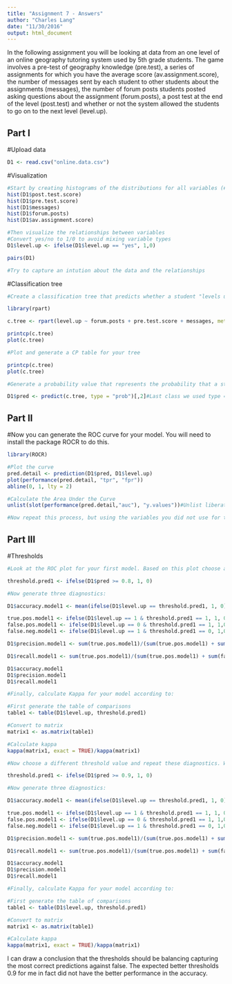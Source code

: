 ```yaml
---
title: "Assignment 7 - Answers"
author: "Charles Lang"
date: "11/30/2016"
output: html_document
---
```


In the following assignment you will be looking at data from an one level of an online geography tutoring system used by 5th grade students. The game involves a pre-test of geography knowledge (pre.test), a series of assignments for which you have the average score (av.assignment.score),  the number of messages sent by each student to other students about the assignments (messages), the number of forum posts students posted asking questions about the assignment (forum.posts), a post test at the end of the level (post.test) and whether or not the system allowed the students to go on to the next level (level.up).  

## Part I

#Upload data
```r
D1 <- read.csv("online.data.csv")
```

#Visualization 
```r
#Start by creating histograms of the distributions for all variables (#HINT: look up "facet" in the ggplot documentation)
hist(D1$post.test.score)
hist(D1$pre.test.score)
hist(D1$messages)
hist(D1$forum.posts)
hist(D1$av.assignment.score)

#Then visualize the relationships between variables
#Convert yes/no to 1/0 to avoid mixing variable types
D1$level.up <- ifelse(D1$level.up == "yes", 1,0)

pairs(D1)

#Try to capture an intution about the data and the relationships

```
#Classification tree
```r
#Create a classification tree that predicts whether a student "levels up" in the online course using three variables of your choice (As we did last time, set all controls to their minimums)

library(rpart)

c.tree <- rpart(level.up ~ forum.posts + pre.test.score + messages, method = "class", data = D1, control=rpart.control(minsplit=1, minbucket=1, cp=0.001))

printcp(c.tree)
plot(c.tree)

#Plot and generate a CP table for your tree 

printcp(c.tree)
plot(c.tree)

#Generate a probability value that represents the probability that a student levels up based your classification tree 

D1$pred <- predict(c.tree, type = "prob")[,2]#Last class we used type = "class" which predicted the classification for us, this time we are using type = "prob" to see the probability that our classififcation is based on.
```
## Part II
#Now you can generate the ROC curve for your model. You will need to install the package ROCR to do this.
```r
library(ROCR)

#Plot the curve
pred.detail <- prediction(D1$pred, D1$level.up) 
plot(performance(pred.detail, "tpr", "fpr"))
abline(0, 1, lty = 2)

#Calculate the Area Under the Curve
unlist(slot(performance(pred.detail,"auc"), "y.values"))#Unlist liberates the AUC value from the "performance" object created by ROCR

#Now repeat this process, but using the variables you did not use for the previous model and compare the plots & results of your two models. Which one do you think was the better model? Why?
```
## Part III
#Thresholds
```r
#Look at the ROC plot for your first model. Based on this plot choose a probability threshold that balances capturing the most correct predictions against false positives. Then generate a new variable in your data set that classifies each student according to your chosen threshold.

threshold.pred1 <- ifelse(D1$pred >= 0.8, 1, 0)

#Now generate three diagnostics:

D1$accuracy.model1 <- mean(ifelse(D1$level.up == threshold.pred1, 1, 0))

true.pos.model1 <- ifelse(D1$level.up == 1 & threshold.pred1 == 1, 1, 0)
false.pos.model1 <- ifelse(D1$level.up == 0 & threshold.pred1 == 1, 1,0)
false.neg.model1 <- ifelse(D1$level.up == 1 & threshold.pred1 == 0, 1,0)

D1$precision.model1 <- sum(true.pos.model1)/(sum(true.pos.model1) + sum(false.pos.model1))

D1$recall.model1 <- sum(true.pos.model1)/(sum(true.pos.model1) + sum(false.neg.model1))

D1$accuracy.model1
D1$precision.model1
D1$recall.model1

#Finally, calculate Kappa for your model according to:

#First generate the table of comparisons
table1 <- table(D1$level.up, threshold.pred1)

#Convert to matrix
matrix1 <- as.matrix(table1)

#Calculate kappa
kappa(matrix1, exact = TRUE)/kappa(matrix1)

#Now choose a different threshold value and repeat these diagnostics. What conclusions can you draw about your two thresholds?

threshold.pred1 <- ifelse(D1$pred >= 0.9, 1, 0)

#Now generate three diagnostics:

D1$accuracy.model1 <- mean(ifelse(D1$level.up == threshold.pred1, 1, 0))

true.pos.model1 <- ifelse(D1$level.up == 1 & threshold.pred1 == 1, 1, 0)
false.pos.model1 <- ifelse(D1$level.up == 0 & threshold.pred1 == 1, 1,0)
false.neg.model1 <- ifelse(D1$level.up == 1 & threshold.pred1 == 0, 1,0)

D1$precision.model1 <- sum(true.pos.model1)/(sum(true.pos.model1) + sum(false.pos.model1))

D1$recall.model1 <- sum(true.pos.model1)/(sum(true.pos.model1) + sum(false.neg.model1))

D1$accuracy.model1
D1$precision.model1
D1$recall.model1

#Finally, calculate Kappa for your model according to:

#First generate the table of comparisons
table1 <- table(D1$level.up, threshold.pred1)

#Convert to matrix
matrix1 <- as.matrix(table1)

#Calculate kappa
kappa(matrix1, exact = TRUE)/kappa(matrix1)
```

I can draw a conclusion that the thresholds should be balancing capturing the most correct predictions against false. The expected better thresholds 0.9 for me in fact did not have the better performance in the accuracy.
